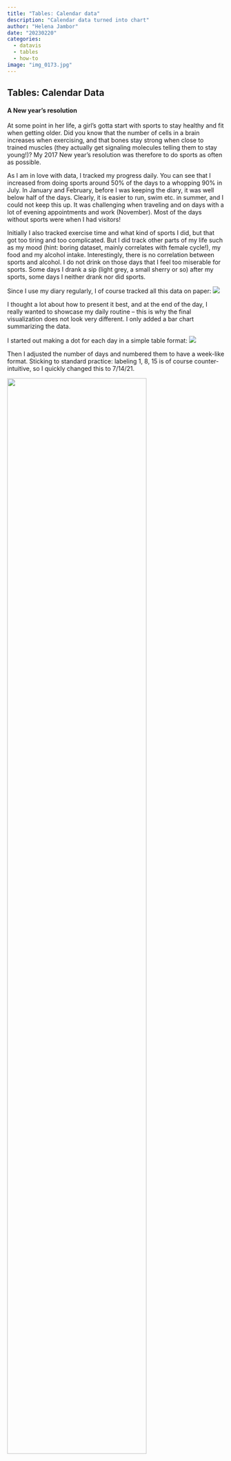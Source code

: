 ```yaml
---
title: "Tables: Calendar data"
description: "Calendar data turned into chart"
author: "Helena Jambor"
date: "20230220"
categories:
  - datavis
  - tables
  - how-to
image: "img_0173.jpg"
---
```

## Tables: Calendar Data 
#### A New year’s resolution

At some point in her life, a girl’s gotta start with sports to stay healthy and fit when getting older. Did you know that the number of cells in a brain increases when exercising, and that bones stay strong when close to trained muscles (they actually get signaling molecules telling them to stay young!)? My 2017 New year’s resolution was therefore to do sports as often as possible.

As I am in love with data, I tracked my progress daily. You can see that I increased from doing sports around 50% of the days to a whopping 90% in July. In January and February, before I was keeping the diary, it was well below half of the days. Clearly, it is easier to run, swim etc. in summer, and I could not keep this up. It was challenging when traveling and on days with a lot of evening appointments and work (November). Most of the days without sports were when I had visitors! 

Initially I also tracked exercise time and what kind of sports I did, but that got too tiring and too complicated. But I did track other parts of my life such as my mood (hint: boring dataset, mainly correlates with female cycle!), my food and my alcohol intake. Interestingly, there is no correlation between sports and alcohol. I do not drink on those days that I feel too miserable for sports. Some days I drank a sip (light grey, a small sherry or so) after my sports, some days I neither drank nor did sports. 

Since I use my diary regularly, I of course tracked all this data on paper: 
![](img_0173.jpg)

I thought a lot about how to present it best, and at the end of the day, I really wanted to showcase my daily routine – this is why the final visualization does not look very different. I only added a bar chart summarizing the data. 

I started out making a dot for each day in a simple table format: 
![](sports_1.png)


Then I adjusted the number of days and numbered them to have a week-like format. Sticking to standard practice: labeling 1, 8, 15 is of course counter-intuitive, so I quickly changed this to 7/14/21.

::: {#figure layout-ncol=2}
![](sports_2.png){width=80%}
![](sports_2b.png){width=80%}
:::

I then added the actual data: empty space for days without sports, a circle for days I did sports, and a cross for sick days. 
![](sports_3.png)
Having completed the data visualization, I then started the graphic design part – decluttering wherever possible, playing with color and adjusting layout If necessary. 
For example, the table like boxes were not necessary at all. What about the lines separating weeks? They are ugly, even in grey!, but some guide is needed to wade through the days. The Gestalt principles show that white space is more effective in grouping that lines and boxes. To discriminate between ‘no sports’ and white space, I changed the white data points to a light grey. 

::: {layout-ncol=3}
![](sports_4.png)
![](sports_5.png)
![](sports_6.png)
::: 

All right, looking better! Now some more details… I added a summarizing bar chart of the percentage of days I did sports (not counting sick days), added titles, axis labels, tick marks, and I also showed the data for the months in which I tracked my alcohol consumption. 
![](sports_7.png)
 
At last – and always at last only!  – I added color, and I am in love with blue. 
![](myYear4.png)
